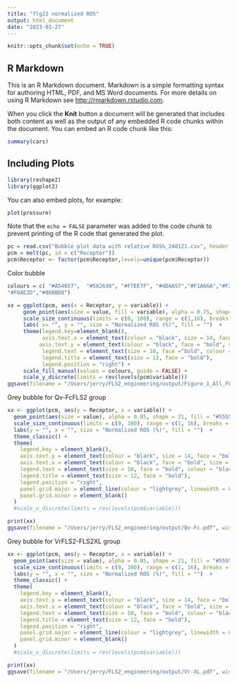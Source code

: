 ```yaml
---
title: "flg22 normalized ROS"
output: html_document
date: "2023-01-27"
---
```


```r
knitr::opts_chunk$set(echo = TRUE)
```

## R Markdown

This is an R Markdown document. Markdown is a simple formatting syntax for authoring HTML, PDF, and MS Word documents. For more details on using R Markdown see <http://rmarkdown.rstudio.com>.

When you click the **Knit** button a document will be generated that includes both content as well as the output of any embedded R code chunks within the document. You can embed an R code chunk like this:

```r
summary(cars)
```

## Including Plots
```R
library(reshape2)
library(ggplot2)
```

You can also embed plots, for example:

```r
plot(pressure)
```

Note that the `echo = FALSE` parameter was added to the code chunk to prevent printing of the R code that generated the plot.

```r
pc = read.csv("Bubble plot data with relative ROS%_240121.csv", header = TRUE)
pcm = melt(pc, id = c("Receptor"))
pcm$Receptor <- factor(pcm$Receptor,levels=unique(pcm$Receptor))
```
Color bubble
```r
colours = c( "#A54657",  "#582630", "#F7EE7F", "#4DAA57","#F1A66A","#F26157", "#F9ECCC", "#679289", "#33658A",
"#F6AE2D","#86BBD8")

xx = ggplot(pcm, aes(x = Receptor, y = variable)) + 
     geom_point(aes(size = value, fill = variable), alpha = 0.75, shape = 21) + 
     scale_size_continuous(limits = c(0, 100), range = c(1,16), breaks = c(25,50,75,100)) + 
     labs( x= "", y = "", size = "Normalized ROS (%)", fill = "")  + 
     theme(legend.key=element_blank(), 
           axis.text.x = element_text(colour = "black", size = 14, face = "bold",  vjust = 0.3), 
          axis.text.y = element_text(colour = "black", face = "bold", size = 11), 
           legend.text = element_text(size = 10, face ="bold", colour ="black"), 
           legend.title = element_text(size = 12, face = "bold"), 
           legend.position = "right") +  
     scale_fill_manual(values = colours, guide = FALSE) + 
     scale_y_discrete(limits = rev(levels(pcm$variable))) 
ggsave(filename = "/Users/jerry/FLS2_engineering/output/Figure_1_All_FLS2_bubble", width = 5.5, height = 6)
```


Grey bubble for Qv-FcFLS2 group
```r
xx <- ggplot(pcm, aes(y = Receptor, x = variable)) + 
  geom_point(aes(size = value), alpha = 0.85, shape = 21, fill = "#555555", color = "black") + 
  scale_size_continuous(limits = c(0, 100), range = c(1, 16), breaks = c(25, 50, 75, 100)) + 
  labs(y = "", x = "", size = "Normalized ROS (%)", fill = "")  + 
  theme_classic() +
  theme(
    legend.key = element_blank(), 
    axis.text.y = element_text(colour = "black", size = 14, face = "bold"), 
    axis.text.x = element_text(colour = "black", face = "bold", size = 14), 
    legend.text = element_text(size = 10, face = "bold", colour = "black"), 
    legend.title = element_text(size = 12, face = "bold"), 
    legend.position = "right",
    panel.grid.major = element_line(colour = "lightgrey", linewidth = 0.5),
    panel.grid.minor = element_blank()
  ) 
  #scale_x_discrete(limits = rev(levels(pcm$variable))) 

print(xx)
ggsave(filename = "/Users/jerry/FLS2_engineering/output/Qv-Fc.pdf", width = 9, height = 3)

```

Grey bubble for VrFLS2-FLS2XL group
```r
xx <- ggplot(pcm, aes(y = Receptor, x = variable)) + 
  geom_point(aes(size = value), alpha = 0.85, shape = 21, fill = "#555555", color = "black") + 
  scale_size_continuous(limits = c(0, 100), range = c(1, 16), breaks = c(25, 50, 75, 100)) + 
  labs(y = "", x = "", size = "Normalized ROS (%)", fill = "")  + 
  theme_classic() +
  theme(
    legend.key = element_blank(), 
    axis.text.y = element_text(colour = "black", size = 14, face = "bold"), 
    axis.text.x = element_text(colour = "black", face = "bold", size = 14), 
    legend.text = element_text(size = 10, face = "bold", colour = "black"), 
    legend.title = element_text(size = 12, face = "bold"), 
    legend.position = "right",
    panel.grid.major = element_line(colour = "lightgrey", linewidth = 0.5),
    panel.grid.minor = element_blank()
  ) 
  #scale_x_discrete(limits = rev(levels(pcm$variable))) 

print(xx)
ggsave(filename = "/Users/jerry/FLS2_engineering/output/Vr-XL.pdf", width = 9, height = 3)

```